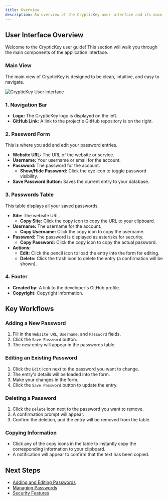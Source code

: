 ```yaml
---
title: Overview
description: An overview of the CrypticKey user interface and its main features.
---
```


## User Interface Overview

Welcome to the CrypticKey user guide! This section will walk you through the main components of the application interface.

### Main View

The main view of CrypticKey is designed to be clean, intuitive, and easy to navigate.

<img src="/images/cryptickey-ui.png" alt="CrypticKey User Interface" />

### 1. Navigation Bar

- **Logo:** The CrypticKey logo is displayed on the left.
- **GitHub Link:** A link to the project's GitHub repository is on the right.

### 2. Password Form

This is where you add and edit your password entries.

- **Website URL:** The URL of the website or service.
- **Username:** Your username or email for the account.
- **Password:** The password for the account.
  - **Show/Hide Password:** Click the eye icon to toggle password visibility.
- **Save Password Button:** Saves the current entry to your database.

### 3. Passwords Table

This table displays all your saved passwords.

- **Site:** The website URL.
  - **Copy Site:** Click the copy icon to copy the URL to your clipboard.
- **Username:** The username for the account.
  - **Copy Username:** Click the copy icon to copy the username.
- **Password:** The password is displayed as asterisks for security.
  - **Copy Password:** Click the copy icon to copy the actual password.
- **Actions:**
  - **Edit:** Click the pencil icon to load the entry into the form for editing.
  - **Delete:** Click the trash icon to delete the entry (a confirmation will be shown).

### 4. Footer

- **Created by:** A link to the developer's GitHub profile.
- **Copyright:** Copyright information.

## Key Workflows

### Adding a New Password

1. Fill in the `Website URL`, `Username`, and `Password` fields.
2. Click the `Save Password` button.
3. The new entry will appear in the passwords table.

### Editing an Existing Password

1. Click the `Edit` icon next to the password you want to change.
2. The entry's details will be loaded into the form.
3. Make your changes in the form.
4. Click the `Save Password` button to update the entry.

### Deleting a Password

1. Click the `Delete` icon next to the password you want to remove.
2. A confirmation prompt will appear.
3. Confirm the deletion, and the entry will be removed from the table.

### Copying Information

- Click any of the copy icons in the table to instantly copy the corresponding information to your clipboard.
- A notification will appear to confirm that the text has been copied.

## Next Steps

- [Adding and Editing Passwords](/guides/adding-passwords)
- [Managing Passwords](/guides/managing-passwords)
- [Security Features](/guides/security-features)
